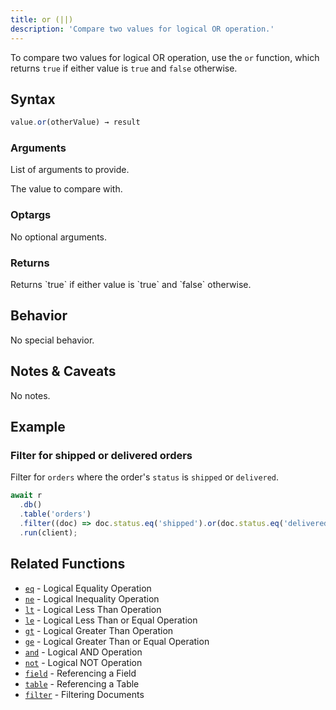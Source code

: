 ```yaml
---
title: or (||)
description: 'Compare two values for logical OR operation.'
---
```



To compare two values for logical OR operation, use the `or` function, which returns `true` if either value is `true` and `false` otherwise.

## Syntax

<CodeGroup>

```ts TypeScript
value.or(otherValue) → result
```

</CodeGroup>

### Arguments

List of arguments to provide.

<ParamField body="otherValue" type="boolean" required>
  The value to compare with.
</ParamField>

### Optargs

No optional arguments.

### Returns

<ParamField body="result" type="boolean">
  Returns `true` if either value is `true` and `false` otherwise.
</ParamField>

## Behavior

No special behavior.

## Notes & Caveats

No notes.

## Example

### Filter for shipped or delivered orders

Filter for `orders` where the order's `status` is `shipped` or `delivered`.

<CodeGroup>

```ts TypeScript
await r
  .db()
  .table('orders')
  .filter((doc) => doc.status.eq('shipped').or(doc.status.eq('delivered')))
  .run(client);
```

</CodeGroup>

## Related Functions

- [`eq`](/sdk/logical-eq-operation) - Logical Equality Operation
- [`ne`](/sdk/logical-ne-operation) - Logical Inequality Operation
- [`lt`](/sdk/logical-lt-operation) - Logical Less Than Operation
- [`le`](/sdk/logical-le-operation) - Logical Less Than or Equal Operation
- [`gt`](/sdk/logical-gt-operation) - Logical Greater Than Operation
- [`ge`](/sdk/logical-ge-operation) - Logical Greater Than or Equal Operation
- [`and`](/sdk/logical-and-operation) - Logical AND Operation
- [`not`](/sdk/logical-not-operation) - Logical NOT Operation
- [`field`](/sdk/referencing-a-field) - Referencing a Field
- [`table`](/sdk/referencing-a-table) - Referencing a Table
- [`filter`](/sdk/filter-documents) - Filtering Documents

<DocumentationFooter />
